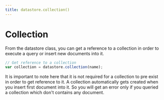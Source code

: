 ```yaml
---
title: datastore.collection()
---
```


# Collection


From the datastore class, you can get a reference to a collection in order to execute a query or insert new documents into it.

```js
// Get reference to a collection 
var collection = datastore.collection(name);
```

It is important to note here that it is not required for a collection to pre exist in order to get reference to it. A collection automatically gets created when you insert first document into it. So you will get an error only if you queried a collection which don't contains any document. 


